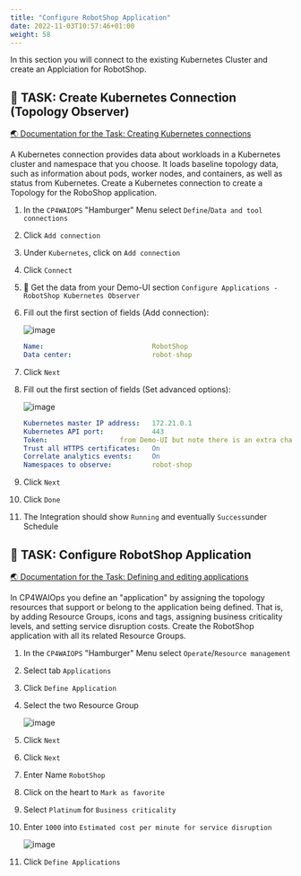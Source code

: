 ```yaml
---
title: "Configure RobotShop Application"
date: 2022-11-03T10:57:46+01:00
weight: 58
---
```





In this section you will connect to the existing Kubernetes Cluster and create an Applciation for RobotShop.


## 🚀 TASK: Create Kubernetes Connection (Topology Observer)

<a href="https://www.ibm.com/docs/en/cloud-paks/cloud-pak-watson-aiops/3.6.0?topic=connections-kubernetes" target="_blank" >🌏 Documentation for the Task: Creating Kubernetes connections</a>



A Kubernetes connection provides data about workloads in a Kubernetes cluster and namespace that you choose.
It loads baseline topology data, such as information about pods, worker nodes, and containers, as well as status from Kubernetes. 
Create a Kubernetes connection to create a Topology for the RoboShop application.




<Accordion>
<AccordionItem title="💡 Need Help?">


1. In the `CP4WAIOPS` "Hamburger" Menu select `Define`/`Data and tool connections`
1. Click `Add connection`
1. Under `Kubernetes`, click on `Add connection`
1. Click `Connect`

1. 🔎 Get the data from your Demo-UI section  `Configure Applications - RobotShop Kubernetes Observer` 



1. Fill out the first section of fields (Add connection):

	![image](./../images/39_topo.png)

    ```yaml
	Name:                          	RobotShop
	Data center:                   	robot-shop
    ```

1. Click `Next`

1. Fill out the first section of fields (Set advanced options):

	![image](./../images/40_topo.png)

    ```yaml
	Kubernetes master IP address:  	172.21.0.1
	Kubernetes API port:           	443
	Token:					from Demo-UI but note there is an extra character '<' at the end of the token. DO NOT include it.
	Trust all HTTPS certificates:  	On
	Correlate analytics events:		On
	Namespaces to observe:         	robot-shop
    ```

1. Click `Next`
1. Click `Done`

1. The Integration should show `Running` and eventually `Success`under Schedule

</AccordionItem>
</Accordion>





## 🚀 TASK: Configure RobotShop Application

<a href="https://www.ibm.com/docs/en/cloud-paks/cloud-pak-watson-aiops/3.6.0?topic=applications-defining-editing" target="_blank" >🌏 Documentation for the Task: Defining and editing applications</a>


In CP4WAIOps you define an "application" by assigning the topology resources that support or belong to the application being defined. That is, by adding Resource Groups, icons and tags, assigning business criticality levels, and setting service disruption costs.
Create the RobotShop application with all its related Resource Groups.




<Accordion>
<AccordionItem title="💡 Need Help?">


1. In the `CP4WAIOPS` "Hamburger" Menu select `Operate`/`Resource management`
1. Select tab `Applications`
1. Click `Define Application`
1. Select the two Resource Group

	![image](./../images/41_topo.png)

1. Click `Next`
1. Click `Next`

1. Enter Name `RobotShop`
1. Click on the heart to `Mark as favorite`
1. Select `Platinum` for `Business criticality`
1. Enter `1000` into `Estimated cost per minute for service disruption`

	![image](./../images/42_topo.png)

1. Click `Define Applications`

</AccordionItem>
</Accordion>
